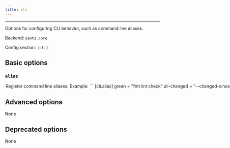 ```yaml
---
title: cli
---
```



---

Options for configuring CLI behavior, such as command line aliases.

Backend: <span className="color--primary">`pants.core`</span>

Config section: <span className="color--primary">`[cli]`</span>

<span className={styles.options}>

## Basic options

### `alias`

<Option
  cli_repr={`--cli-alias="{'key1': val1, 'key2': val2, ...}"`}
  env_repr='PANTS_CLI_ALIAS'
  default_repr={`{}`}
>
Register command line aliases.
Example:
```
[cli.alias]
green = "fmt lint check"
all-changed = "--changed-since=HEAD --changed-dependees=transitive"
```

This would allow you to run `./pants green all-changed`, which is shorthand for `./pants fmt lint check --changed-since=HEAD --changed-dependees=transitive`.

Notice: this option must be placed in a config file (e.g. `pants.toml` or `pantsrc`) to have any effect.

</Option>

## Advanced options

None

## Deprecated options

None

</span>

